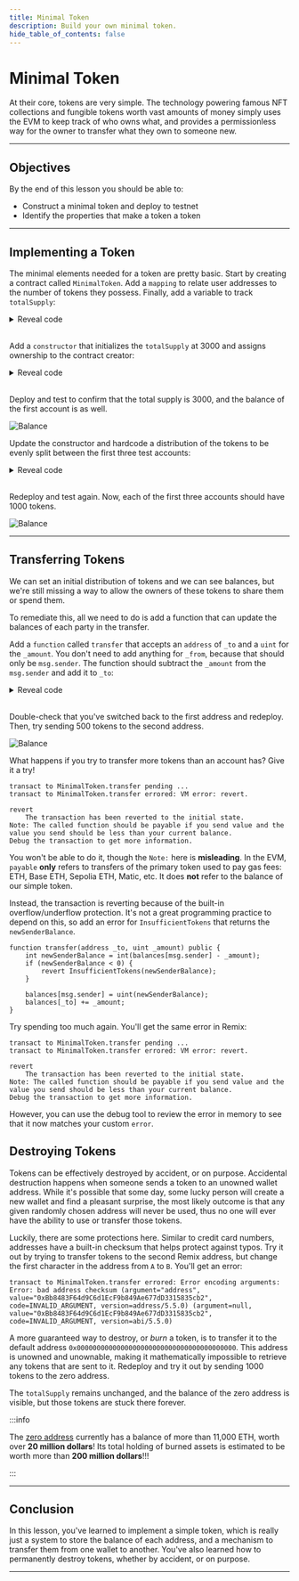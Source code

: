 ```yaml
---
title: Minimal Token
description: Build your own minimal token.
hide_table_of_contents: false
---
```


# Minimal Token

At their core, tokens are very simple. The technology powering famous NFT collections and fungible tokens worth vast amounts of money simply uses the EVM to keep track of who owns what, and provides a permissionless way for the owner to transfer what they own to someone new.

---

## Objectives

By the end of this lesson you should be able to:

- Construct a minimal token and deploy to testnet
- Identify the properties that make a token a token

---

## Implementing a Token

The minimal elements needed for a token are pretty basic. Start by creating a contract called `MinimalToken`. Add a `mapping` to relate user addresses to the number of tokens they possess. Finally, add a variable to track `totalSupply`:

<details>

<summary>Reveal code</summary>

```solidity
contract MinimalToken {
    mapping (address => uint) public balances;
    uint public totalSupply;
}
```

</details>

<br/>

Add a `constructor` that initializes the `totalSupply` at 3000 and assigns ownership to the contract creator:

<details>

<summary>Reveal code</summary>

```solidity
constructor() {
    totalSupply = 3000;

    balances[msg.sender] = totalSupply;
}
```

</details>

<br/>

Deploy and test to confirm that the total supply is 3000, and the balance of the first account is as well.

![Balance](https://github.com/eeemmmmmm/web/blob/master/apps/base-docs/docs/public/images/learn/minimal-tokens/balance.png)

Update the constructor and hardcode a distribution of the tokens to be evenly split between the first three test accounts:

<details>

<summary>Reveal code</summary>

```solidity
constructor() {
    totalSupply = 3000;

    balances[msg.sender] = totalSupply / 3;
    balances[0xAb8483F64d9C6d1EcF9b849Ae677dD3315835cb2] = totalSupply / 3;
    balances[0x4B20993Bc481177ec7E8f571ceCaE8A9e22C02db] = totalSupply / 3;
}
```

</details>

<br/>

Redeploy and test again. Now, each of the first three accounts should have 1000 tokens.

![Balance](https://github.com/eeemmmmmm/web/blob/master/apps/base-docs/docs/public/images/learn/minimal-tokens/split-balances.png)

---

## Transferring Tokens

We can set an initial distribution of tokens and we can see balances, but we're still missing a way to allow the owners of these tokens to share them or spend them.

To remediate this, all we need to do is add a function that can update the balances of each party in the transfer.

Add a `function` called `transfer` that accepts an `address` of `_to` and a `uint` for the `_amount`. You don't need to add anything for `_from`, because that should only be `msg.sender`. The function should subtract the `_amount` from the `msg.sender` and add it to `_to`:

<details>

<summary>Reveal code</summary>

```solidity
function transfer(address _to, uint _amount) public {
    balances[msg.sender] -= _amount;
    balances[_to] += _amount;
}
```

</details>

<br/>

Double-check that you've switched back to the first address and redeploy. Then, try sending 500 tokens to the second address.

![Balance](https://github.com/eeemmmmmm/web/blob/master/apps/base-docs/docs/public/images/learn/minimal-tokens/transferred.png)

What happens if you try to transfer more tokens than an account has? Give it a try!

```text
transact to MinimalToken.transfer pending ...
transact to MinimalToken.transfer errored: VM error: revert.

revert
	The transaction has been reverted to the initial state.
Note: The called function should be payable if you send value and the value you send should be less than your current balance.
Debug the transaction to get more information.
```

You won't be able to do it, though the `Note:` here is **misleading**. In the EVM, `payable` **only** refers to transfers of the primary token used to pay gas fees: ETH, Base ETH, Sepolia ETH, Matic, etc. It does **not** refer to the balance of our simple token.

Instead, the transaction is reverting because of the built-in overflow/underflow protection. It's not a great programming practice to depend on this, so add an error for `InsufficientTokens` that returns the `newSenderBalance`.

```Solidity
function transfer(address _to, uint _amount) public {
    int newSenderBalance = int(balances[msg.sender] - _amount);
    if (newSenderBalance < 0) {
        revert InsufficientTokens(newSenderBalance);
    }

    balances[msg.sender] = uint(newSenderBalance);
    balances[_to] += _amount;
}
```

Try spending too much again. You'll get the same error in Remix:

```text
transact to MinimalToken.transfer pending ...
transact to MinimalToken.transfer errored: VM error: revert.

revert
	The transaction has been reverted to the initial state.
Note: The called function should be payable if you send value and the value you send should be less than your current balance.
Debug the transaction to get more information.
```

However, you can use the debug tool to review the error in memory to see that it now matches your custom `error`.

## Destroying Tokens

Tokens can be effectively destroyed by accident, or on purpose. Accidental destruction happens when someone sends a token to an unowned wallet address. While it's possible that some day, some lucky person will create a new wallet and find a pleasant surprise, the most likely outcome is that any given randomly chosen address will never be used, thus no one will ever have the ability to use or transfer those tokens.

Luckily, there are some protections here. Similar to credit card numbers, addresses have a built-in checksum that helps protect against typos. Try it out by trying to transfer tokens to the second Remix address, but change the first character in the address from `A` to `B`. You'll get an error:

```text
transact to MinimalToken.transfer errored: Error encoding arguments: Error: bad address checksum (argument="address", value="0xBb8483F64d9C6d1EcF9b849Ae677dD3315835cb2", code=INVALID_ARGUMENT, version=address/5.5.0) (argument=null, value="0xBb8483F64d9C6d1EcF9b849Ae677dD3315835cb2", code=INVALID_ARGUMENT, version=abi/5.5.0)
```

A more guaranteed way to destroy, or _burn_ a token, is to transfer it to the default address `0x0000000000000000000000000000000000000000`. This address is unowned and unownable, making it mathematically impossible to retrieve any tokens that are sent to it. Redeploy and try it out by sending 1000 tokens to the zero address.

The `totalSupply` remains unchanged, and the balance of the zero address is visible, but those tokens are stuck there forever.

:::info

The [zero address] currently has a balance of more than 11,000 ETH, worth over **20 million dollars**! Its total holding of burned assets is estimated to be worth more than **200 million dollars**!!!

:::

---

## Conclusion

In this lesson, you've learned to implement a simple token, which is really just a system to store the balance of each address, and a mechanism to transfer them from one wallet to another. You've also learned how to permanently destroy tokens, whether by accident, or on purpose.

---

[zero address]: https://etherscan.io/address/0x0000000000000000000000000000000000000000
